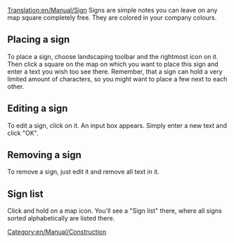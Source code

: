 [[Translation:en/Manual/Sign]]
[[Category:en/Manual/Construction]]
Signs are simple notes you can leave on any map square completely free. They are colored in your company colours.
==Placing a sign==
To place a sign, choose landscaping toolbar and the rightmost icon on it.
Then click a square on the map on which you want to place this sign and enter a text you wish too see there. Remember, that a sign can hold a very limited amount of characters, so you might want to place a few next to each other.
==Editing a sign==
To edit a sign, click on it. An input box appears. Simply enter a new text and click "OK".
==Removing a sign==
To remove a sign, just edit it and remove all text in it.
{{en/Warning|Remember, any player in multiplayer game can edit and delete your signs, so don't put important information there!}}
==Sign list==
Click and hold on a map icon. You'll see a "Sign list" there, where all signs sorted alphabetically are listed there.